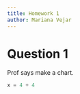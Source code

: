 ```yaml
---
title: Homework 1
author: Mariana Vejar
---
```


# Question 1

Prof says make a chart. 


```python
x = 4 + 4
```